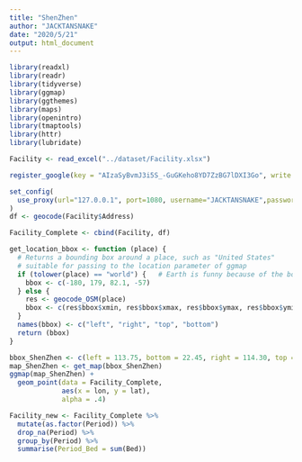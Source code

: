 ```yaml
---
title: "ShenZhen"
author: "JACKTANSNAKE"
date: "2020/5/21"
output: html_document
---
```


```r
library(readxl)
library(readr)
library(tidyverse)
library(ggmap)
library(ggthemes)
library(maps) 
library(openintro)
library(tmaptools)
library(httr)
library(lubridate)
```

```r
Facility <- read_excel("../dataset/Facility.xlsx")
```

```r
register_google(key = "AIzaSyBvmJ3i5S_-GuGKeho8YD7ZzBG7lDXI3Go", write = TRUE)
```

```r
set_config(
  use_proxy(url="127.0.0.1", port=1080, username="JACKTANSNAKE",password="12q12q12q")
)
df <- geocode(Facility$Address)
```

```r
Facility_Complete <- cbind(Facility, df)
```

```r
get_location_bbox <- function (place) {
  # Returns a bounding box around a place, such as "United States"
  # suitable for passing to the location parameter of ggmap
  if (tolower(place) == "world") {   # Earth is funny because of the bounds so handle it separately
    bbox <- c(-180, 179, 82.1, -57)
  } else {
    res <- geocode_OSM(place)
    bbox <- c(res$bbox$xmin, res$bbox$xmax, res$bbox$ymax, res$bbox$ymin)
  }
  names(bbox) <- c("left", "right", "top", "bottom")
  return (bbox)
}
```

```r
bbox_ShenZhen <- c(left = 113.75, bottom = 22.45, right = 114.30, top = 22.70)
map_ShenZhen <- get_map(bbox_ShenZhen)
ggmap(map_ShenZhen) + 
  geom_point(data = Facility_Complete,
             aes(x = lon, y = lat),
             alpha = .4)
```

```r
Facility_new <- Facility_Complete %>% 
  mutate(as.factor(Period)) %>%
  drop_na(Period) %>%
  group_by(Period) %>%
  summarise(Period_Bed = sum(Bed))
```


